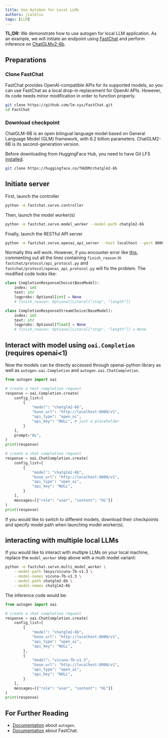 ```yaml
---
title: Use AutoGen for Local LLMs
authors: jialeliu
tags: [LLM]
---
```

**TL;DR:**
We demonstrate how to use autogen for local LLM application. As an example, we will initiate an endpoint using [FastChat](https://github.com/lm-sys/FastChat) and perform inference on [ChatGLMv2-6b](https://github.com/THUDM/ChatGLM2-6B).

## Preparations

### Clone FastChat

FastChat provides OpenAI-compatible APIs for its supported models, so you can use FastChat as a local drop-in replacement for OpenAI APIs. However, its code needs minor modification in order to function properly.

```bash
git clone https://github.com/lm-sys/FastChat.git
cd FastChat
```

### Download checkpoint

ChatGLM-6B is an open bilingual language model based on General Language Model (GLM) framework, with 6.2 billion parameters. ChatGLM2-6B is its second-generation version.

Before downloading from HuggingFace Hub, you need to have Git LFS [installed](https://docs.github.com/en/repositories/working-with-files/managing-large-files/installing-git-large-file-storage).

```bash
git clone https://huggingface.co/THUDM/chatglm2-6b
```

## Initiate server

First, launch the controller

```bash
python -m fastchat.serve.controller
```

Then, launch the model worker(s)

```bash
python -m fastchat.serve.model_worker --model-path chatglm2-6b
```

Finally, launch the RESTful API server

```bash
python -m fastchat.serve.openai_api_server --host localhost --port 8000
```

Normally this will work. However, if you encounter error like [this](https://github.com/lm-sys/FastChat/issues/1641), commenting out all the lines containing `finish_reason` in `fastchat/protocol/api_protocol.py` and `fastchat/protocol/openai_api_protocol.py` will fix the problem. The modified code looks like:

```python
class CompletionResponseChoice(BaseModel):
    index: int
    text: str
    logprobs: Optional[int] = None
    # finish_reason: Optional[Literal["stop", "length"]]

class CompletionResponseStreamChoice(BaseModel):
    index: int
    text: str
    logprobs: Optional[float] = None
    # finish_reason: Optional[Literal["stop", "length"]] = None
```


## Interact with model using `oai.Completion` (requires openai<1)

Now the models can be directly accessed through openai-python library as well as `autogen.oai.Completion` and `autogen.oai.ChatCompletion`.


```python
from autogen import oai

# create a text completion request
response = oai.Completion.create(
    config_list=[
        {
            "model": "chatglm2-6b",
            "base_url": "http://localhost:8000/v1",
            "api_type": "open_ai",
            "api_key": "NULL", # just a placeholder
        }
    ],
    prompt="Hi",
)
print(response)

# create a chat completion request
response = oai.ChatCompletion.create(
    config_list=[
        {
            "model": "chatglm2-6b",
            "base_url": "http://localhost:8000/v1",
            "api_type": "open_ai",
            "api_key": "NULL",
        }
    ],
    messages=[{"role": "user", "content": "Hi"}]
)
print(response)
```

If you would like to switch to different models, download their checkpoints and specify model path when launching model worker(s).

## interacting with multiple local LLMs

If you would like to interact with multiple LLMs on your local machine, replace the `model_worker` step above with a multi model variant:

```bash
python -m fastchat.serve.multi_model_worker \
    --model-path lmsys/vicuna-7b-v1.3 \
    --model-names vicuna-7b-v1.3 \
    --model-path chatglm2-6b \
    --model-names chatglm2-6b
```

The inference code would be:

```python
from autogen import oai

# create a chat completion request
response = oai.ChatCompletion.create(
    config_list=[
        {
            "model": "chatglm2-6b",
            "base_url": "http://localhost:8000/v1",
            "api_type": "open_ai",
            "api_key": "NULL",
        },
        {
            "model": "vicuna-7b-v1.3",
            "base_url": "http://localhost:8000/v1",
            "api_type": "open_ai",
            "api_key": "NULL",
        }
    ],
    messages=[{"role": "user", "content": "Hi"}]
)
print(response)
```

## For Further Reading

* [Documentation](/docs/Getting-Started) about `autogen`.
* [Documentation](https://github.com/lm-sys/FastChat) about FastChat.
